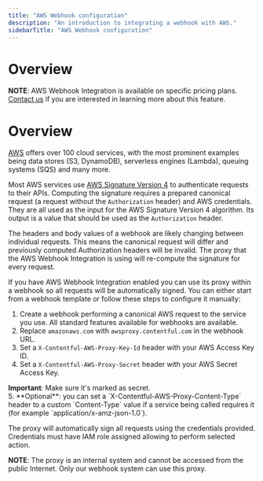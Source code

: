 ```yaml
---
title: "AWS Webhook configuration"
description: "An introduction to integrating a webhook with AWS."
sidebarTitle: "AWS Webhook configuration"
---
```

# Overview

<div class="note">
<strong>NOTE</strong>:
AWS Webhook Integration is available on specific pricing plans.
<a href="/contact/sales/">Contact us</a>
if you are interested in learning more about this feature.
</div>

# Overview
[AWS](https://aws.amazon.com/) offers over 100 cloud services, with the most prominent examples being data stores (S3, DynamoDB), serverless engines (Lambda), queuing systems (SQS) and many more.

Most AWS services use [AWS Signature Version 4](https://docs.aws.amazon.com/general/latest/gr/signature-version-4.html) to authenticate requests to their APIs. Computing the signature requires a prepared canonical request (a request without the `Authorization` header) and AWS credentials. They are all used as the input for the AWS Signature Version 4 algorithm. Its output is a value that should be used as the `Authorization` header.

The headers and body values of a webhook are likely changing between individual requests. This means the canonical request will differ and previously computed Authorization headers will be invalid. The proxy that the AWS Webhook Integration is using will re-compute the signature for every request.

If you have AWS Webhook Integration enabled you can use its proxy within a webhook so all requests will be automatically signed. You can either start from a webhook template or follow these steps to configure it manually:

1. Create a webhook performing a canonical AWS request to the service you use. All standard features available for webhooks are available.
2. Replace `amazonaws.com` with `awsproxy.contentful.com` in the webhook URL.
3. Set a `X-Contentful-AWS-Proxy-Key-Id` header with your AWS Access Key ID.
4. Set a `X-Contentful-AWS-Proxy-Secret` header with your AWS Secret Access Key. 
<div class="note">
<strong>Important</strong>: Make sure it's marked as secret.
</div>
5. **Optional**: you can set a `X-Contentful-AWS-Proxy-Content-Type` header to a custom `Content-Type` value if a service being called requires it (for example `application/x-amz-json-1.0`).

The proxy will automatically sign all requests using the credentials provided. Credentials must have IAM role assigned allowing to perform selected action.

<div class="note">
<strong>NOTE</strong>: The proxy is an internal system and cannot be accessed from the public Internet. Only our webhook system can use this proxy.
</div>
